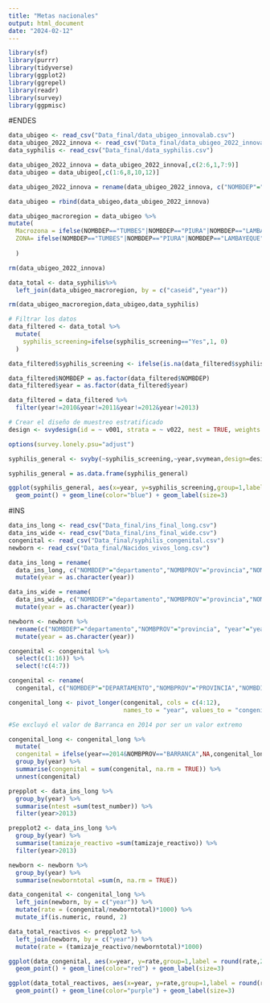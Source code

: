 ```yaml
---
title: "Metas nacionales"
output: html_document
date: "2024-02-12"
---
```


```r
library(sf)
library(purrr)
library(tidyverse)
library(ggplot2)
library(ggrepel)
library(readr)
library(survey)
library(ggpmisc)
```

#ENDES

```r
data_ubigeo <- read_csv("Data_final/data_ubigeo_innovalab.csv")
data_ubigeo_2022_innova <- read_csv("Data_final/data_ubigeo_2022_innova.csv")
data_syphilis <- read_csv("Data_final/data_syphilis.csv")
```

```r
data_ubigeo_2022_innova = data_ubigeo_2022_innova[,c(2:6,1,7:9)]
data_ubigeo = data_ubigeo[,c(1:6,8,10,12)]

data_ubigeo_2022_innova = rename(data_ubigeo_2022_innova, c("NOMBDEP"="DEPARTAMEN","NOMBPROV"="PROVINCIA","NOMBDIST"="DISTRITO"))

data_ubigeo = rbind(data_ubigeo,data_ubigeo_2022_innova)
```

```r
data_ubigeo_macroregion = data_ubigeo %>%
mutate(
  Macrozona = ifelse(NOMBDEP=="TUMBES"|NOMBDEP=="PIURA"|NOMBDEP=="LAMBAYEQUE"|NOMBDEP=="LA LIBERTAD"|NOMBDEP=="ANCASH"| NOMBDEP=="CAJAMARCA"&NOMBPROV!="SAN IGNACIO"|NOMBDEP=="CAJAMARCA"&NOMBPROV!="JAEN"| NOMBDEP=="AMAZONAS"&NOMBPROV=="LUYA"|NOMBDEP=="AMAZONAS"&NOMBPROV=="CHACHAPOYAS", "Norte", ifelse(NOMBDEP=="LORETO"|NOMBDEP=="UCAYALI"|NOMBDEP=="SAN MARTIN"|NOMBDEP=="MADRE DE DIOS"|NOMBDEP=="CAJAMARCA"&NOMBPROV=="SAN IGNACIO"|NOMBDEP=="CAJAMARCA"&NOMBPROV=="JAEN"| NOMBDEP=="AMAZONAS"&NOMBPROV!="LUYA"|NOMBDEP=="AMAZONAS"&NOMBPROV!="CHACHAPOYAS"|NOMBDEP=="HUANUCO"&NOMBPROV=="MARAÑON"|NOMBDEP=="HUANUCO"&NOMBPROV=="LEONCIO PRADO"|NOMBDEP=="HUANUCO"&NOMBPROV=="PUERTO INCA"|NOMBDEP=="PASCO"&NOMBPROV=="OXAPAMPA"|NOMBDEP=="JUNIN"&NOMBPROV=="CHANCHAMAYO"|NOMBDEP=="JUNIN"&NOMBPROV=="SATIPO"|NOMBDEP=="CUSCO"&NOMBPROV==" LA CONVECION","Selva", ifelse(NOMBDEP=="HUANCAVELICA"|NOMBDEP=="LIMA"&NOMBPROV!="LIMA"|NOMBDEP=="HUANUCO"&NOMBPROV!="MARAÑON"|NOMBDEP=="HUANUCO"&NOMBPROV!="LEONCIO PRADO"|NOMBDEP=="HUANUCO"&NOMBPROV!="PUERTO INCA"|NOMBDEP=="PASCO"&NOMBPROV!="OXAPAMPA"|NOMBDEP=="JUNIN"&NOMBPROV!="CHANCHAMAYO"|NOMBDEP=="JUNIN"&NOMBPROV!="SATIPO","Centro", ifelse(NOMBDEP=="LIMA"&NOMBPROV=="LIMA"|NOMBDEP=="CALLAO","Lima Metropolitana",         ifelse(NOMBDEP=="ICA"|NOMBDEP=="AYACUCHO"|NOMBDEP=="AREQUIPA"|NOMBDEP=="MOQUEGUA"|NOMBDEP=="TACNA"|NOMBDEP=="PUNO"|NOMBDEP=="APURIMAC"|NOMBDEP=="CUSCO"&NOMBPROV!=" LA CONVENCION","Sur","Por definir"))))),
  ZONA= ifelse(NOMBDEP=="TUMBES"|NOMBDEP=="PIURA"|NOMBDEP=="LAMBAYEQUE"|NOMBDEP=="LA LIBERTAD"|NOMBDEP=="CAJAMARCA"|NOMBDEP=="AMAZONAS",1,ifelse(NOMBDEP=="ANCASH"|NOMBDEP=="HUANUCO"|NOMBDEP=="PASCO"|NOMBDEP=="JUNIN"|NOMBDEP=="HUANCAVELICA"|NOMBDEP=="ICA"|NOMBDEP=="LIMA"|NOMBDEP=="CALLAO",2,ifelse(NOMBDEP=="AYACUCHO"|NOMBDEP=="AREQUIPA"|NOMBDEP=="APURIMAC"|NOMBDEP=="CUSCO"|NOMBDEP=="PUNO"|NOMBDEP=="MOQUEGUA"|NOMBDEP=="TACNA",3,ifelse(NOMBDEP=="LORETO"|NOMBDEP=="SAN MARTIN"|NOMBDEP=="UCAYALI"|NOMBDEP=="MADRE DE DIOS",4,NA)))),
  
  )
```

```r
rm(data_ubigeo_2022_innova)
```

```r
data_total <- data_syphilis%>% 
  left_join(data_ubigeo_macroregion, by = c("caseid","year"))
```

```r
rm(data_ubigeo_macroregion,data_ubigeo,data_syphilis)
```

```r
# Filtrar los datos
data_filtered <- data_total %>%
  mutate(
    syphilis_screening=ifelse(syphilis_screening=="Yes",1, 0)
  )

data_filtered$syphilis_screening <- ifelse(is.na(data_filtered$syphilis_screening),0,data_filtered$syphilis_screening)

data_filtered$NOMBDEP = as.factor(data_filtered$NOMBDEP)
data_filtered$year = as.factor(data_filtered$year)

data_filtered = data_filtered %>%
  filter(year!=2010&year!=2011&year!=2012&year!=2013)

# Crear el diseño de muestreo estratificado
design <- svydesign(id = ~ v001, strata = ~ v022, nest = TRUE, weights = ~ v005, data = data_filtered, na.rm = TRUE)

options(survey.lonely.psu="adjust")

syphilis_general <- svyby(~syphilis_screening,~year,svymean,design=design,na.rm=TRUE)

syphilis_general = as.data.frame(syphilis_general)
```

```r
ggplot(syphilis_general, aes(x=year, y=syphilis_screening,group=1,label = round(syphilis_screening*100,1))) +
  geom_point() + geom_line(color="blue") + geom_label(size=3)
```
#INS

```r
data_ins_long <- read_csv("Data_final/ins_final_long.csv")
data_ins_wide <- read_csv("Data_final/ins_final_wide.csv")
congenital <- read_csv("Data_final/syphilis_congenital.csv")
newborn <- read_csv("Data_final/Nacidos_vivos_long.csv")
```

```r
data_ins_long = rename(
  data_ins_long, c("NOMBDEP"="departamento","NOMBPROV"="provincia","NOMBDIST"="distrito")) %>%
  mutate(year = as.character(year)) 

data_ins_wide = rename(
  data_ins_wide, c("NOMBDEP"="departamento","NOMBPROV"="provincia","NOMBDIST"="distrito")) %>%
  mutate(year = as.character(year)) 

newborn <- newborn %>%
  rename(c("NOMBDEP"="departamento","NOMBPROV"="provincia", "year"="years")) %>%
  mutate(year = as.character(year)) 

congenital <- congenital %>%
  select(c(1:16)) %>%
  select(!c(4:7))

congenital <- rename(
  congenital, c("NOMBDEP"="DEPARTAMENTO","NOMBPROV"="PROVINCIA","NOMBDIST"="DISTRITO"))

congenital_long <- pivot_longer(congenital, cols = c(4:12), 
                                names_to = "year", values_to = "congenital")

#Se excluyó el valor de Barranca en 2014 por ser un valor extremo

congenital_long <- congenital_long %>%
  mutate(
  congenital = ifelse(year==2014&NOMBPROV=="BARRANCA",NA,congenital_long$congenital))%>%
  group_by(year) %>%
  summarise(congenital = sum(congenital, na.rm = TRUE)) %>%
  unnest(congenital)
```

```r
prepplot <- data_ins_long %>%
  group_by(year) %>%
  summarise(ntest =sum(test_number)) %>%
  filter(year>2013)

prepplot2 <- data_ins_long %>%
  group_by(year) %>%
  summarise(tamizaje_reactivo =sum(tamizaje_reactivo)) %>%
  filter(year>2013)

newborn <- newborn %>%
  group_by(year) %>%
  summarise(newborntotal =sum(n, na.rm = TRUE))
```

```r
data_congenital <- congenital_long %>%
  left_join(newborn, by = c("year")) %>%
  mutate(rate = (congenital/newborntotal)*1000) %>% 
  mutate_if(is.numeric, round, 2)

data_total_reactivos <- prepplot2 %>%
  left_join(newborn, by = c("year")) %>%
  mutate(rate = (tamizaje_reactivo/newborntotal)*1000) 
```

```r
ggplot(data_congenital, aes(x=year, y=rate,group=1,label = round(rate,2))) +
  geom_point() + geom_line(color="red") + geom_label(size=3)
```
```r
ggplot(data_total_reactivos, aes(x=year, y=rate,group=1,label = round(rate,2))) +
  geom_point() + geom_line(color="purple") + geom_label(size=3)
```
